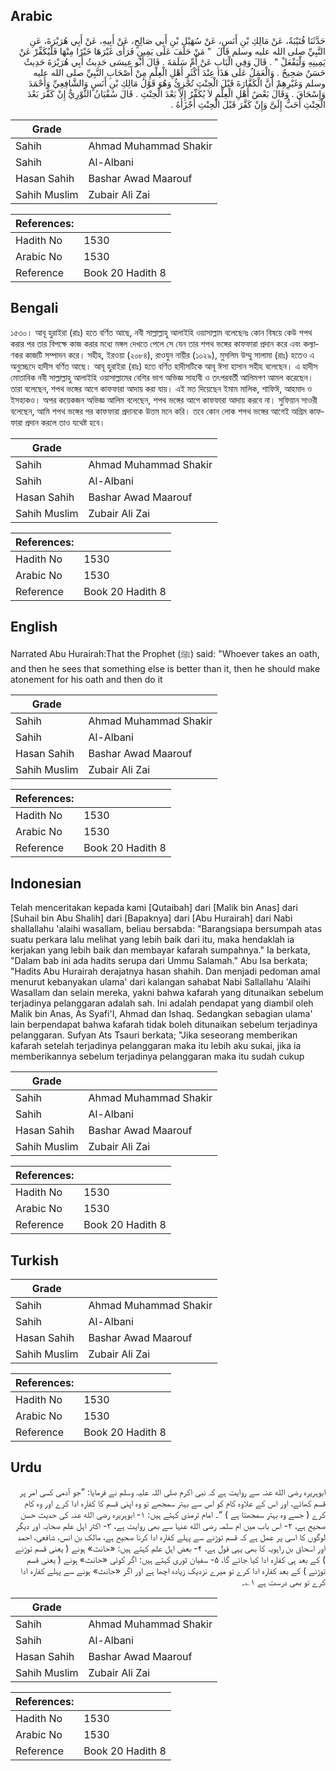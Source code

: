 ## Arabic


<div dir="rtl" lang="ar" style={{fontSize:'larger',backgroundColor:'#f8f9fa',padding:20}}>
حَدَّثَنَا قُتَيْبَةُ، عَنْ مَالِكِ بْنِ أَنَسٍ، عَنْ سُهَيْلِ بْنِ أَبِي صَالِحٍ، عَنْ أَبِيهِ، عَنْ أَبِي هُرَيْرَةَ، عَنِ النَّبِيِّ صلى الله عليه وسلم قَالَ ‏ "‏ مَنْ حَلَفَ عَلَى يَمِينٍ فَرَأَى غَيْرَهَا خَيْرًا مِنْهَا فَلْيُكَفِّرْ عَنْ يَمِينِهِ وَلْيَفْعَلْ ‏"‏ ‏.‏ قَالَ وَفِي الْبَابِ عَنْ أُمِّ سَلَمَةَ ‏.‏ قَالَ أَبُو عِيسَى حَدِيثُ أَبِي هُرَيْرَةَ حَدِيثٌ حَسَنٌ صَحِيحٌ ‏.‏ وَالْعَمَلُ عَلَى هَذَا عِنْدَ أَكْثَرِ أَهْلِ الْعِلْمِ مِنْ أَصْحَابِ النَّبِيِّ صلى الله عليه وسلم وَغَيْرِهِمْ أَنَّ الْكَفَّارَةَ قَبْلَ الْحِنْثِ تُجْزِئُ وَهُوَ قَوْلُ مَالِكِ بْنِ أَنَسٍ وَالشَّافِعِيِّ وَأَحْمَدَ وَإِسْحَاقَ ‏.‏ وَقَالَ بَعْضُ أَهْلِ الْعِلْمِ لاَ يُكَفِّرُ إِلاَّ بَعْدَ الْحِنْثِ ‏.‏ قَالَ سُفْيَانُ الثَّوْرِيُّ إِنْ كَفَّرَ بَعْدَ الْحِنْثِ أَحَبُّ إِلَىَّ وَإِنْ كَفَّرَ قَبْلَ الْحِنْثِ أَجْزَأَهُ ‏.‏
</div>
<div style={{backgroundColor:'#f8f9fa',padding:20, marginBottom: 10}}><table> <thead> <tr> <th>Grade</th> <th></th> </tr> </thead> <tbody> <tr><td>Sahih</td><td>Ahmad Muhammad Shakir</td></tr><tr><td>Sahih</td><td>Al-Albani</td></tr><tr><td>Hasan Sahih</td><td>Bashar Awad Maarouf</td></tr><tr><td>Sahih Muslim</td><td>Zubair Ali Zai</td></tr></tbody></table><table> <thead> <tr> <th>References:</th> <th></th> </tr> </thead> <tbody><tr><td>Hadith No</td><td>1530</td></tr><tr><td>Arabic No</td><td>1530</td></tr><tr><td>Reference</td><td>Book 20 Hadith 8</td></tr></tbody></table></div>

## Bengali


<div dir="ltr" lang="bn" style={{fontSize:'larger',backgroundColor:'#f8f9fa',padding:20}}>
১৫৩০। আবূ হুরাইরা (রাঃ) হতে বর্ণিত আছে, নবী সাল্লাল্লাহু আলাইহি ওয়াসাল্লাম বলেছেনঃ কোন বিষয়ে কেউ শপথ করার পর তার বিপক্ষে কাজ করার মধ্যে মঙ্গল দেখতে পেলে সে যেন তার শপথ ভঙ্গের কাফফারা প্রদান করে এবং কল্যাণকর কাজটি সম্পাদন করে। সহীহ, ইরওয়া (২০৮৪), রাওযুন নায়ীর (১০২৯), মুসলিম উম্মু সালামা (রাঃ) হতেও এ অনুচ্ছেদে হাদীস বর্ণিত আছে। আবূ হুরাইরা (রাঃ) হতে বর্ণিত হাদীসটিকে আবূ ঈসা হাসান সহীহ বলেছেন। এ হাদীস মোতাবিক নবী সাল্লাল্লাহু আলাইহি ওয়াসাল্লামের বেশির ভাগ অভিজ্ঞ সাহাবী ও তৎপরবর্তী আলিমগণ আমল করেছেন। তারা বলেছেন, শপথ ভঙ্গের আগে কাফফারা আদায় করা যায়। এই মত দিয়েছেন ইমাম মালিক, শাফিঈ, আহমাদ ও ইসহাকও। অপর কয়েকজন অভিজ্ঞ আলিম বলেছেন, শপথ ভঙ্গের আগে কাফফারা আদায় করবে না। সুফিয়ান সাওরী বলেছেন, আমি শপথ ভঙ্গের পর কাফফারা প্রদানকে উত্তম মনে করি। তবে কোন লোক শপথ ভঙ্গের আগেই অগ্রিম কাফফারা প্রদান করলে তাও যথেষ্ট হবে।
</div>
<div style={{backgroundColor:'#f8f9fa',padding:20, marginBottom: 10}}><table> <thead> <tr> <th>Grade</th> <th></th> </tr> </thead> <tbody> <tr><td>Sahih</td><td>Ahmad Muhammad Shakir</td></tr><tr><td>Sahih</td><td>Al-Albani</td></tr><tr><td>Hasan Sahih</td><td>Bashar Awad Maarouf</td></tr><tr><td>Sahih Muslim</td><td>Zubair Ali Zai</td></tr></tbody></table><table> <thead> <tr> <th>References:</th> <th></th> </tr> </thead> <tbody><tr><td>Hadith No</td><td>1530</td></tr><tr><td>Arabic No</td><td>1530</td></tr><tr><td>Reference</td><td>Book 20 Hadith 8</td></tr></tbody></table></div>

## English


<div dir="ltr" lang="en" style={{fontSize:'larger',backgroundColor:'#f8f9fa',padding:20}}>
Narrated Abu Hurairah:That the Prophet (ﷺ) said: "Whoever takes an oath, and then he sees that something else is better than it, then he should make atonement for his oath and then do it
</div>
<div style={{backgroundColor:'#f8f9fa',padding:20, marginBottom: 10}}><table> <thead> <tr> <th>Grade</th> <th></th> </tr> </thead> <tbody> <tr><td>Sahih</td><td>Ahmad Muhammad Shakir</td></tr><tr><td>Sahih</td><td>Al-Albani</td></tr><tr><td>Hasan Sahih</td><td>Bashar Awad Maarouf</td></tr><tr><td>Sahih Muslim</td><td>Zubair Ali Zai</td></tr></tbody></table><table> <thead> <tr> <th>References:</th> <th></th> </tr> </thead> <tbody><tr><td>Hadith No</td><td>1530</td></tr><tr><td>Arabic No</td><td>1530</td></tr><tr><td>Reference</td><td>Book 20 Hadith 8</td></tr></tbody></table></div>

## Indonesian


<div dir="ltr" lang="id" style={{fontSize:'larger',backgroundColor:'#f8f9fa',padding:20}}>
Telah menceritakan kepada kami [Qutaibah] dari [Malik bin Anas] dari [Suhail bin Abu Shalih] dari [Bapaknya] dari [Abu Hurairah] dari Nabi shallallahu 'alaihi wasallam, beliau bersabda: "Barangsiapa bersumpah atas suatu perkara lalu melihat yang lebih baik dari itu, maka hendaklah ia kerjakan yang lebih baik dan membayar kafarah sumpahnya." Ia berkata, "Dalam bab ini ada hadits serupa dari Ummu Salamah." Abu Isa berkata; "Hadits Abu Hurairah derajatnya hasan shahih. Dan menjadi pedoman amal menurut kebanyakan ulama' dari kalangan sahabat Nabi Sallallahu 'Alaihi Wasallam dan selain mereka, yakni bahwa kafarah yang ditunaikan sebelum terjadinya pelanggaran adalah sah. Ini adalah pendapat yang diambil oleh Malik bin Anas, As Syafi'I, Ahmad dan Ishaq. Sedangkan sebagian ulama' lain berpendapat bahwa kafarah tidak boleh ditunaikan sebelum terjadinya pelanggaran. Sufyan Ats Tsauri berkata; "Jika seseorang memberikan kafarah setelah terjadinya pelanggaran maka itu lebih aku sukai, jika ia memberikannya sebelum terjadinya pelanggaran maka itu sudah cukup
</div>
<div style={{backgroundColor:'#f8f9fa',padding:20, marginBottom: 10}}><table> <thead> <tr> <th>Grade</th> <th></th> </tr> </thead> <tbody> <tr><td>Sahih</td><td>Ahmad Muhammad Shakir</td></tr><tr><td>Sahih</td><td>Al-Albani</td></tr><tr><td>Hasan Sahih</td><td>Bashar Awad Maarouf</td></tr><tr><td>Sahih Muslim</td><td>Zubair Ali Zai</td></tr></tbody></table><table> <thead> <tr> <th>References:</th> <th></th> </tr> </thead> <tbody><tr><td>Hadith No</td><td>1530</td></tr><tr><td>Arabic No</td><td>1530</td></tr><tr><td>Reference</td><td>Book 20 Hadith 8</td></tr></tbody></table></div>

## Turkish


<div dir="ltr" lang="tr" style={{fontSize:'larger',backgroundColor:'#f8f9fa',padding:20}}>

</div>
<div style={{backgroundColor:'#f8f9fa',padding:20, marginBottom: 10}}><table> <thead> <tr> <th>Grade</th> <th></th> </tr> </thead> <tbody> <tr><td>Sahih</td><td>Ahmad Muhammad Shakir</td></tr><tr><td>Sahih</td><td>Al-Albani</td></tr><tr><td>Hasan Sahih</td><td>Bashar Awad Maarouf</td></tr><tr><td>Sahih Muslim</td><td>Zubair Ali Zai</td></tr></tbody></table><table> <thead> <tr> <th>References:</th> <th></th> </tr> </thead> <tbody><tr><td>Hadith No</td><td>1530</td></tr><tr><td>Arabic No</td><td>1530</td></tr><tr><td>Reference</td><td>Book 20 Hadith 8</td></tr></tbody></table></div>

## Urdu


<div dir="rtl" lang="ur" style={{fontSize:'larger',backgroundColor:'#f8f9fa',padding:20}}>
ابوہریرہ رضی الله عنہ سے روایت ہے کہ نبی اکرم صلی اللہ علیہ وسلم نے فرمایا: ”جو آدمی کسی امر پر قسم کھائے، اور اس کے علاوہ کام کو اس سے بہتر سمجھے تو وہ اپنی قسم کا کفارہ ادا کرے اور وہ کام کرے ( جسے وہ بہتر سمجھتا ہے ) “۔ امام ترمذی کہتے ہیں: ۱- ابوہریرہ رضی الله عنہ کی حدیث حسن صحیح ہے، ۲- اس باب میں ام سلمہ رضی الله عنہا سے بھی روایت ہے، ۳- اکثر اہل علم صحابہ اور دیگر لوگوں کا اسی پر عمل ہے کہ قسم توڑنے سے پہلے کفارہ ادا کرنا صحیح ہے، مالک بن انس، شافعی، احمد اور اسحاق بن راہویہ کا بھی یہی قول ہے، ۴- بعض اہل علم کہتے ہیں: «حانث» ہونے ( یعنی قسم توڑنے ) کے بعد ہی کفارہ ادا کیا جائے گا، ۵- سفیان ثوری کہتے ہیں: اگر کوئی «حانث» ہونے ( یعنی قسم توڑنے ) کے بعد کفارہ ادا کرے تو میرے نزدیک زیادہ اچھا ہے اور اگر «حانث» ہونے سے پہلے کفارہ ادا کرے تو بھی درست ہے ۱؎۔
</div>
<div style={{backgroundColor:'#f8f9fa',padding:20, marginBottom: 10}}><table> <thead> <tr> <th>Grade</th> <th></th> </tr> </thead> <tbody> <tr><td>Sahih</td><td>Ahmad Muhammad Shakir</td></tr><tr><td>Sahih</td><td>Al-Albani</td></tr><tr><td>Hasan Sahih</td><td>Bashar Awad Maarouf</td></tr><tr><td>Sahih Muslim</td><td>Zubair Ali Zai</td></tr></tbody></table><table> <thead> <tr> <th>References:</th> <th></th> </tr> </thead> <tbody><tr><td>Hadith No</td><td>1530</td></tr><tr><td>Arabic No</td><td>1530</td></tr><tr><td>Reference</td><td>Book 20 Hadith 8</td></tr></tbody></table></div>